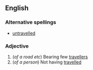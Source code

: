 ==English==

===Alternative spellings===
*[[untravelled]]

===Adjective===
{{en-adj}}

#(''of a road etc'') Bearing few [[traveller]]s
#(''of a person'') Not having [[travel]]led